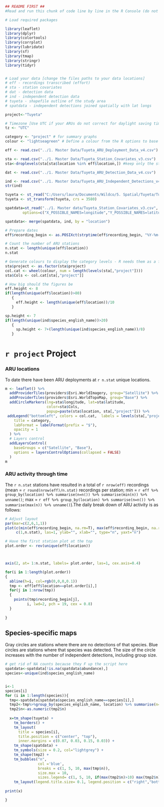 ```r

## README FIRST ##
#Read and run this chunk of code line by line in the R Console (do not press knit) - there are some questions below which you will have to answer and some logic tests to complete. Once you are happy that the conditions have been satisfied, hit 'knit' above. 

# Load required packages

library(leaflet)
library(dplyr)
library(colortools)
library(corrplot)
library(lubridate)
library(sf)
library(tmap)
library(stringr)
library(tidyr)


# Load your data [change the files paths to your data locations]
# eff - recordings transcribed (effort)
# sta - station covariates
# dat - detection data 
# ind - independent detection data
# tuyeta - shapefile outline of the study area
# spatdata - independent detections joined spatially with lat longs

project<-"Tuyeta"

# Timezone [Use UTC if your ARUs do not correct for daylight saving time, if they do use the timezone where the data was collected]
tz <- "UTC"

category <- "project" # for summary graphs
colour <- "lightseagreen" # Define a colour from the R options to base the colourscheme

eff <- read.csv("../1. Master Data/Tuyeta_ARU_Deployment_Data_v4.csv")

sta <- read.csv("../1. Master Data/Tuyeta_Station_Covariates_v3.csv")
sta<-droplevels(sta[sta$location %in% eff$location,]) #keep only the stations with ARU data

dat <- read.csv("../1. Master Data/Tuyeta_ARU_Detection_Data_v4.csv")

ind <- read.csv("../1. Master Data/Tuyeta_ARU_Independent_Detections_v4.csv")
str(ind)

tuyeta <- st_read("C:/Users/laura/Documents/Wildco/5. Spatial/Tuyeta/Tuyeta_boundary/Tuyeta.shp")
tuyeta <- st_transform(tuyeta, crs = 3580)

spatdata=st_read("../1. Master data/Tuyeta_Station_Covariates_v3.csv",
        options=c("X_POSSIBLE_NAMES=longitude","Y_POSSIBLE_NAMES=latitude"))

spatdata<- merge(spatdata, ind, by = "location")

```

```r


# Prepare dates
eff$recording_begin <- as.POSIXct(strptime(eff$recording_begin, "%Y-%m-%d", tz ))

# Count the number of ARU stations
n.stat <- length(unique(eff$location))
n.stat

# Generate colours to display the category levels - R needs them as a factor
sta$project <- as.factor(sta$project)
col.cat <- wheel(colour, num = length(levels(sta[,"project"])))
sta$Cols <- col.cat[sta[,"project"]]

# How big should the figures be
eff.height <- 8
if(length(unique(eff$location))>80)
   {
     eff.height <- length(unique(eff$location))/10
   }

sp.height <- 7
if(length(unique(ind$species_english_name))>20)
   {
     sp.height <- 7+(length(unique(ind$species_english_name))/8)
   }


```


# `r project` Project

### ARU locations

To date there have been ARU deployments at `r n.stat` unique locations.

```r

m <- leaflet() %>%
  addProviderTiles(providers$Esri.WorldImagery, group="Satellite") %>%  # Add satellite data
  addProviderTiles(providers$Esri.WorldTopoMap, group="Base") %>%     
  addCircleMarkers(lng=sta$longitude, lat=sta$latitude,
                   color=sta$Cols,
                   popup=paste(sta$location, sta[,"project"])) %>%
 addLegend("bottomleft", colors = col.cat,  labels = levels(sta[,"project"]),
    title = category,
    labFormat = labelFormat(prefix = "$"),
    opacity = 1
  ) %>%
  # Layers control
  addLayersControl(
    baseGroups = c("Satellite", "Base"),
    options = layersControlOptions(collapsed = FALSE)
  )
m


```



### ARU activity through time

The `r n.stat` stations have resulted in a total of  `r nrow(eff)` recordings (mean = `r round(nrow(eff)/n.stat)` recordings per station; min = `r eff %>% group_by(location) %>% summarise(n=n()) %>% summarise(min(n)) %>% unname()`; max = `r eff %>% group_by(location) %>% summarise(n=n()) %>% summarise(max(n)) %>% unname()`).The daily break down of ARU activity is as follows:

```r

# Adjust layout
par(mar=c(2,6,1,1))
plot(c(min(eff$recording_begin, na.rm=T), max(eff$recording_begin, na.rm=T)),
     c(1,n.stat), las=1, ylab="", xlab="", type="n", yaxt="n")

# Have the first station plot at the top 
plot.order <- rev(unique(eff$location))



axis(2, at= 1:n.stat, labels= plot.order, las=1, cex.axis=0.4)

for(i in 1:length(plot.order))
{
  abline(h=i, col=rgb(0,0,0,0.1))
  tmp <- eff[eff$location==plot.order[i],]
  for(j in 1:nrow(tmp))
  {
    points(tmp$recording_begin[j],
          i, lwd=2, pch = 19, cex = 0.8)
  }
  
}


```








## Species-specific maps

Gray circles are stations where there are no detections of that species. Blue circles are stations where that species was detected. The size of the circle increases with the number of independent detections, including group size.

```r

# get rid of NA counts because they F up the script here
spatdata<-spatdata[!is.na(spatdata$abundance),]
species<-unique(ind$species_english_name)


i<-1
species[i]
for (i in 1:length(species)){
  tmp<-spatdata[spatdata$species_english_name==species[i],]
  tmp2<-tmp%>%group_by(species_english_name, location) %>% summarise(n= sum(abundance))
  tmp2$n<-as.numeric(tmp2$n)
  
  x=tm_shape(tuyeta) +
    tm_borders() +
    tm_layout(
      title = species[i],
      title.position = c("center", "top"),
      inner.margins = c(0.07, 0.03, 0.15, 0.03)) +
    tm_shape(spatdata) +
    tm_symbols(size = 0.2, col="lightgrey") +
    tm_shape(tmp2) +
    tm_bubbles("n",
               col ='blue',
               breaks = c(1, 5, 10, max(tmp$n)),
               size.max = 10,
               sizes.legend= c(1, 5, 10, if(max(tmp2$n)>10) max(tmp2$n))) +
    tm_layout(legend.title.size= 0.1, legend.position = c("right","bottom"))
    
print(x)

}

```
